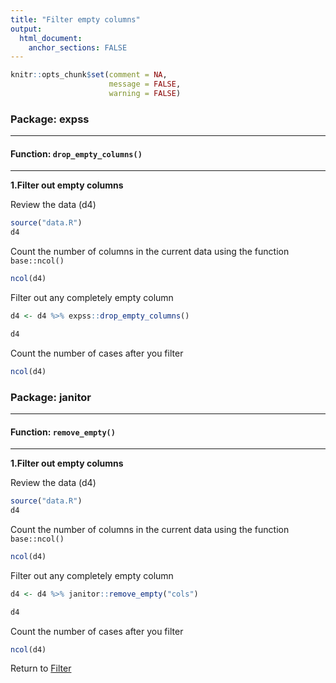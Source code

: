 ```yaml
---
title: "Filter empty columns"
output: 
  html_document:
    anchor_sections: FALSE
---
```


```r
knitr::opts_chunk$set(comment = NA,
                      message = FALSE,
                      warning = FALSE)
```


### Package: expss

---

#### Function: `drop_empty_columns()`

---

**1\.Filter out empty columns**

Review the data (d4)

```r

source("data.R")
d4

```

Count the number of columns in the current data using the function `base::ncol()`

```r

ncol(d4)

```


Filter out any completely empty column

```r

d4 <- d4 %>% expss::drop_empty_columns()

d4

```

Count the number of cases after you filter

```r

ncol(d4)

```



### Package: janitor

---

#### Function: `remove_empty()`

---


**1\.Filter out empty columns**

Review the data (d4)

```r

source("data.R")
d4

```

Count the number of columns in the current data using the function `base::ncol()`

```r

ncol(d4)

```


Filter out any completely empty column

```r

d4 <- d4 %>% janitor::remove_empty("cols")

d4

```

Count the number of cases after you filter

```r

ncol(d4)

```

Return to [Filter](https://github.com/Cghlewis/data-wrangling-functions/wiki/Filter)
